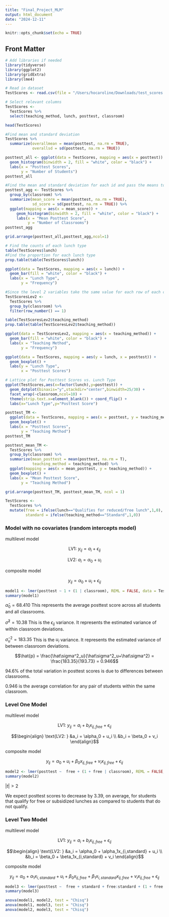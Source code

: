 ```yaml
---
title: "Final_Project_MLM"
output: html_document
date: "2024-12-11"
---
```


```r
knitr::opts_chunk$set(echo = TRUE)
```

## Front Matter

```r
# Add libraries if needed
library(tidyverse)
library(ggplot2)
library(gridExtra)
library(lme4)

# Read in dataset
TestScores <- read.csv(file = "/Users/hocaroline/Downloads/test_scores.csv")
```

```r
# Select relevant columns
TestScores <- 
  TestScores %>%
  select(teaching_method, lunch, posttest, classroom)

head(TestScores)
```

```r
#Find mean and standard deviation
TestScores %>%
  summarize(overallmean = mean(posttest, na.rm = TRUE),
            overallsd = sd(posttest, na.rm = TRUE))

posttest_all <- ggplot(data = TestScores, mapping = aes(x = posttest)) +
  geom_histogram(binwidth = 2, fill = "white", color = "black") +
  labs(x = "Posttest Scores",
       y = "Number of Students") 
posttest_all
```

```r
#Find the mean and standard deviation for each id and pass the means to ggplot
posttest_agg <- TestScores %>%
  group_by(classroom) %>%
  summarize(mean_score = mean(posttest, na.rm = TRUE),
            sd_score = sd(posttest, na.rm = TRUE)) %>%
  ggplot(mapping = aes(x = mean_score)) +
     geom_histogram(binwidth = 2, fill = "white", color = "black") +
     labs(x = "Mean Posttest Score",
          y = "Number of Classrooms") 
posttest_agg
```

```r
grid.arrange(posttest_all,posttest_agg,ncol=1)
```

```r
# Find the counts of each lunch type
table(TestScores$lunch)
#Find the proportion for each lunch type
prop.table(table(TestScores$lunch))

ggplot(data = TestScores, mapping = aes(x = lunch)) + 
  geom_bar(fill = "white", color = "black") +
  labs(x = "Lunch Type",
       y = "Frequency")
```

```r
#Since the level 2 variables take the same value for each row of each classroom, keep the first row associated with each classroom
TestScoresLev2 <- 
  TestScores %>%
  group_by(classroom) %>%
  filter(row_number() == 1) 

table(TestScoresLev2$teaching_method)
prop.table(table(TestScoresLev2$teaching_method))

ggplot(data = TestScoresLev2, mapping = aes(x = teaching_method)) + 
  geom_bar(fill = "white", color = "black") +
  labs(x = "Teaching Method",
       y = "Frequency")
```

```r
ggplot(data = TestScores, mapping = aes(y = lunch, x = posttest)) +
  geom_boxplot() +
  labs(y = "Lunch Type",
       x = "Posttest Scores")
```

```r
# Lattice plot for Posttest Scores vs. Lunch Type
ggplot(TestScores,aes(x=factor(lunch),y=posttest)) +  
  geom_dotplot(binaxis="y",stackdir="center",binwidth=25/30) + 
  facet_wrap(~classroom,ncol=10) +   
  theme(strip.text.x=element_blank()) + coord_flip() +
  labs(x="Lunch Type",y="Posttest Score")
```

```r
posttest_TM <-
  ggplot(data = TestScores, mapping = aes(x = posttest, y = teaching_method)) +
  geom_boxplot() +
  labs(x = "Posttest Scores",
       y = "Teaching Method") 
posttest_TM
```


```r
posttest_mean_TM <-
  TestScores %>%
  group_by(classroom) %>%
  summarize(mean_posttest = mean(posttest, na.rm = T),
            teaching_method = teaching_method) %>%
  ggplot(mapping = aes(x = mean_posttest, y = teaching_method)) +
  geom_boxplot() +
  labs(x = "Mean Posttest Score",
       y = "Teaching Method") 

grid.arrange(posttest_TM, posttest_mean_TM, ncol = 1)
```

```r
TestScores <-
  TestScores %>%
  mutate(free = ifelse(lunch=="Qualifies for reduced/free lunch",1,0),
         standard = ifelse(teaching_method=="Standard",1,0))
```


### Model with no covariates (random intercepts model)

multilevel model

$$\text{LV1: } y_{ij} = a_i + \epsilon_{ij}$$

$$\text{LV2: } a_i = \alpha_0 + u_i$$

composite model

$$y_{ij} = \alpha_0 + u_i + \epsilon_{ij}$$

```r
model1 <- lmer(posttest ~ 1 + (1 | classroom), REML = FALSE, data = TestScores)
summary(model1)
```

$\hat\alpha_0 = 68.410$ This represents the average posttest score across all students and all classrooms. 

$\hat\sigma^2 = 10.38$ This is the $\epsilon_{ij}$ variance. It represents the estimated variance of within classroom deviations. 

$\hat\sigma^2_u = 183.35$ This is the $u_i$ variance. It represents the estimated variance of between classroom deviations. 

$$\hat{p} = \frac{\hat\sigma^2_u}{\hat\sigma^2_u+\hat\sigma^2} = \frac{183.35}{193.73} = 0.946$$

94.6% of the total variation in posttest scores is due to differences between classrooms. 

0.946 is the average correlation for any pair of students within the same classroom. 

### Level One Model

multilevel model

$$\text{LV1: } y_{ij} = a_i + b_ix_{ij,free} + \epsilon_{ij}$$

$$\begin{align}
\text{LV2: } &a_i = \alpha_0 + u_i \\
&b_i = \beta_0 + v_i
\end{align}$$

composite model

$$y_{ij} = \alpha_0 + u_i + \beta_0x_{ij,free} + v_ix_{ij,free} + \epsilon_{ij}$$

```r
model2 <- lmer(posttest ~  free + (1 + free | classroom), REML = FALSE, data = TestScores)
summary(model2)
```

$|t| > 2$

We expect posttest scores to decrease by 3.39, on average, for students that qualify for free or subsidized lunches as compared to students that do not qualify. 

### Level Two Model

multilevel model 

$$\text{LV1: } y_{ij} = a_i + b_ix_{ij,free} + \epsilon_{ij}$$

$$\begin{align}
\text{LV2: } &a_i = \alpha_0 + \alpha_1x_{i,standard} + u_i \\
&b_i = \beta_0 + \beta_1x_{i,standard} + v_i
\end{align}$$

composite model

$$y_{ij} = \alpha_0 + \alpha_1x_{i,standard} + u_i + \beta_0x_{ij,free} + \beta_1x_{i,standard}x_{ij,free} + v_ix_{ij,free} + \epsilon_{ij}$$

```r
model3 <- lmer(posttest ~  free + standard + free:standard + (1 + free | classroom), REML = FALSE, data = TestScores)
summary(model3)
```

```r
anova(model1, model2, test = "Chisq")
anova(model1, model3, test = "Chisq")
anova(model2, model3, test = "Chisq")
```
